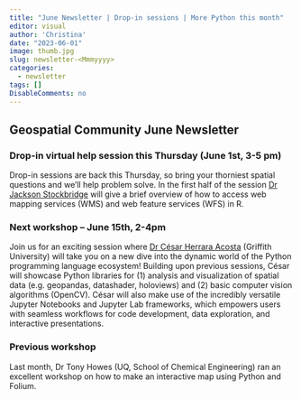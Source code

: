 ```yaml
---
title: "June Newsletter | Drop-in sessions | More Python this month"
editor: visual
author: 'Christina'
date: "2023-06-01"
image: thumb.jpg
slug: newsletter-<Mmmyyyy>
categories:
  - newsletter
tags: []
DisableComments: no
---
```


## Geospatial Community June Newsletter

### Drop-in virtual help session this Thursday (June 1st, 3-5 pm)

Drop-in sessions are back this Thursday, so bring your thorniest spatial questions and we'll help problem solve. In the first half of the session [Dr Jackson Stockbridge](https://experts.griffith.edu.au/40748-jackson-stockbridge) will give a brief overview of how to access web mapping services (WMS) and web feature services (WFS) in R.

### Next workshop -- June 15th, 2-4pm

Join us for an exciting session where [Dr César Herrara Acosta](https://experts.griffith.edu.au/30877-c%C3%A9sar-herrera-acosta) (Griffith University) will take you on a new dive into the dynamic world of the Python programming language ecosystem! Building upon previous sessions, César will showcase Python libraries for (1) analysis and visualization of spatial data (e.g. geopandas, datashader, holoviews) and (2) basic computer vision algorithms (OpenCV). César will also make use of the incredibly versatile Jupyter Notebooks and Jupyter Lab frameworks, which empowers users with seamless workflows for code development, data exploration, and interactive presentations.

### Previous workshop

Last month, Dr Tony Howes (UQ, School of Chemical Engineering) ran an excellent workshop on how to make an interactive map using Python and Folium.
